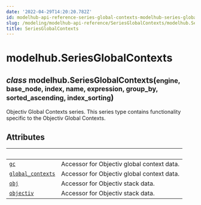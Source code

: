```yaml
---
date: '2022-04-29T14:20:20.782Z'
id: modelhub-api-reference-series-global-contexts-modelhub-series-global-contexts
slug: /modeling/modelhub-api-reference/SeriesGlobalContexts/modelhub.SeriesGlobalContexts/
title: SeriesGlobalContexts
---
```


# modelhub.SeriesGlobalContexts

<div class="class">
<h2 class="signature-method"><span class="type-annotation"><em>class</em></span> <span class="additional-name">modelhub.</span><span class="name">SeriesGlobalContexts(</span><small class="parameter-list"><span class="parameter" id="engine">engine</span>, <span class="parameter" id="base_node">base_node</span>, <span class="parameter" id="index">index</span>, <span class="parameter" id="name">name</span>, <span class="parameter" id="expression">expression</span>, <span class="parameter" id="group_by">group_by</span>, <span class="parameter" id="sorted_ascending">sorted_ascending</span>, <span class="parameter" id="index_sorting">index_sorting</span></small>)</h2>


<div class="content">

Objectiv Global Contexts series. This series type contains functionality specific to the Objectiv Global
Contexts.

## Attributes

| &nbsp;                                            | &nbsp;                                                                                                                                                                                                                 |
| ------------------------------------------------- | --------------------------------------------------------------------------------------------------------------------------------------------------------------------------------------------------------------------- |
| [`gc`](/docs/modeling/modelhub-api-reference/SeriesGlobalContexts/modelhub.SeriesGlobalContexts.gc/#modelhub.SeriesGlobalContexts.gc)                                                | Accessor for Objectiv global context data.                                                                                                                                                                             |
| [`global_contexts`](/docs/modeling/modelhub-api-reference/SeriesGlobalContexts/modelhub.SeriesGlobalContexts.global-contexts/#modelhub.SeriesGlobalContexts.global-contexts)                                   | Accessor for Objectiv global context data.                                                                                                                                                                             |
| [`obj`](/docs/modeling/modelhub-api-reference/SeriesGlobalContexts/modelhub.SeriesGlobalContexts.obj/#modelhub.SeriesGlobalContexts.obj)                                               | Accessor for Objectiv stack data.                                                                                                                                                                                      |
| [`objectiv`](/docs/modeling/modelhub-api-reference/SeriesGlobalContexts/modelhub.SeriesGlobalContexts.objectiv/#modelhub.SeriesGlobalContexts.objectiv)                                          | Accessor for Objectiv stack data.                                                                                                                                                                                      |


</div>

</div>
